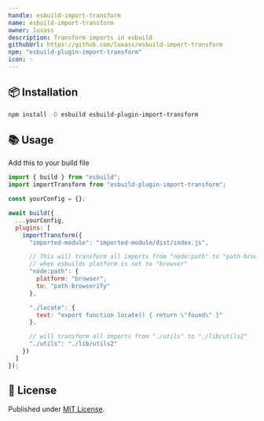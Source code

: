 ```yaml
---
handle: esbuild-import-transform
name: esbuild-import-transform
owner: luxass
description: Transform imports in esbuild
githubUrl: https://github.com/luxass/esbuild-import-transform
npm: "esbuild-plugin-import-transform"
icon: ✨
---
```


## 📦 Installation

```sh
npm install -D esbuild esbuild-plugin-import-transform
```

## 📚 Usage

Add this to your build file

```js
import { build } from "esbuild";
import importTransform from "esbuild-plugin-import-transform";

const yourConfig = {};

await build({
  ...yourConfig,
  plugins: [
    importTransform({
      "imported-module": "imported-module/dist/index.js",

      // This will transform all imports from "node:path" to "path-browserify"
      // when esbuilds platform is set to "browser"
      "node:path": {
        platform: "browser",
        to: "path-browserify"
      },

      "./locate": {
        text: "export function locate() { return \"found\" }"
      },

      // will transform all imports from "./utils" to "./lib/utils2"
      "./utils": "./lib/utils2"
    })
  ]
});
```

## 📄 License

Published under [MIT License](https://github.com/luxass/esbuild-import-transform/blob/main/LICENSE).
